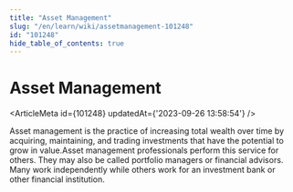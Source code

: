 ```yaml
---
title: "Asset Management"
slug: "/en/learn/wiki/assetmanagement-101248"
id: "101248"
hide_table_of_contents: true
---
```



# Asset Management

<ArticleMeta id={101248} updatedAt={'2023-09-26 13:58:54'} />
<div className='border-solid border-b border-t-0 my-4 border-[var(--ifm-color-gray-300)]' />

Asset management is the practice of increasing total wealth over time by acquiring, maintaining, and trading investments that have the potential to grow in value.Asset management professionals perform this service for others. They may also be called portfolio managers or financial advisors. Many work independently while others work for an investment bank or other financial institution.
